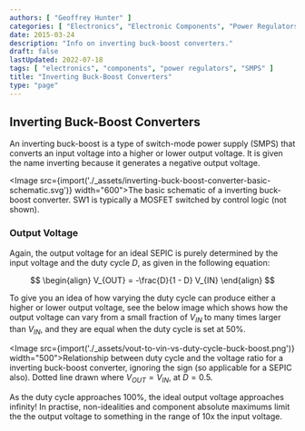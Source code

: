 ```yaml
---
authors: [ "Geoffrey Hunter" ]
categories: [ "Electronics", "Electronic Components", "Power Regulators" ]
date: 2015-03-24
description: "Info on inverting buck-boost converters."
draft: false
lastUpdated: 2022-07-18
tags: [ "electronics", "components", "power regulators", "SMPS" ]
title: "Inverting Buck-Boost Converters"
type: "page"
---
```



## Inverting Buck-Boost Converters

An inverting buck-boost is a type of switch-mode power supply (SMPS) that converts an input voltage into a higher or lower output voltage. It is given the name inverting because it generates a negative output voltage.

<Image src={import('./_assets/inverting-buck-boost-converter-basic-schematic.svg')} width="600">The basic schematic of a inverting buck-boost converter. SW1 is typically a MOSFET switched by control logic (not shown).</Image>

### Output Voltage

Again, the output voltage for an ideal SEPIC is purely determined by the input voltage and the duty cycle $D$, as given in the following equation:

$$
\begin{align}
V_{OUT} = -\frac{D}{1 - D} V_{IN}
\end{align}
$$

To give you an idea of how varying the duty cycle can produce either a higher or lower output voltage, see the below image which shows how the output voltage can vary from a small fraction of $V_{IN}$ to many times larger than $V_{IN}$, and they are equal when the duty cycle is set at 50%.

<Image src={import('./_assets/vout-to-vin-vs-duty-cycle-buck-boost.png')} width="500">Relationship between duty cycle and the voltage ratio for a inverting buck-boost converter, ignoring the sign (so applicable for a SEPIC also). Dotted line drawn where $V_{OUT} = V_{IN}$, at $D=0.5$.</Image>

As the duty cycle approaches 100%, the ideal output voltage approaches infinity! In practise, non-idealities and component absolute maximums limit the the output voltage to something in the range of 10x the input voltage.

[^bib-microsemi-v-i-mode]:  Maniktala, Sanjaya (2012). _Voltage-Mode, Current-Mode (and Hysteretic Control)_. Microsemi. Retrieved 2021-08-22, from https://www.microsemi.com/document-portal/doc_view/124786-voltage-mode-current-mode-and-hysteretic-control.
[^bib-onsemi-floating-buck-boost]:  OnSemi (2011, May). _Design Note DN05002/D: Buck-Boost Converter for 3A LEDs_. Retrieved 2021-09-16, from https://www.onsemi.com/pub/Collateral/DN05002-D.PDF.